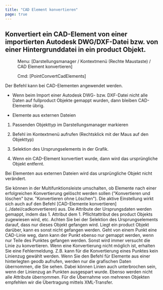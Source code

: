 ```yaml
---
title: "CAD Element konvertieren"
page: true
---
```

## Konvertiert ein CAD-Element von einer importierten Autodesk DWG/DXF-Datei bzw. von einer Hintergrunddatei in ein  <Placeholder>product</Placeholder> Objekt.
 <Menu> Menu: [Darstellungsmanager / Kontextmenü (Rechte Maustaste) / CAD Element konvertieren] </Menu> 
<GeoDesigner> <Menu> Cmd: [PointConvertCadElements] </Menu> 

</GeoDesigner>Der Befehl kann bei  <Bold> CAD-Elementen </Bold>  angewendet werden.

- Wenn beim Import einer Autodesk DWG- bzw. DXF-Datei nicht alle Daten auf <Placeholder>fullproduct</Placeholder> Objekte gemappt wurden, dann bleiben CAD-Elemente &#252;brig.


<GeoMapper>

- <Bold> Elemente aus externen Dateien </Bold> 

</GeoMapper>




1. Passenden Objekttyp im Darstellungsmanager markieren

2. Befehl im Kontextmen&#252; aufrufen (Rechtsklick mit der Maus auf den Objekttyp)

3. Selektion des Ursprungselements in der Grafik. 

4. Wenn ein CAD-Element konvertiert wurde, dann wird das urspr&#252;ngliche Objekt entfernt.


<GeoMapper>Bei Elementen aus externen Dateien wird das urspr&#252;ngliche Objekt nicht ver&#228;ndert.

</GeoMapper>



<GeoDesigner>
<Success>
Sie k&#246;nnen in der Multifunktionsleiste umschalten, ob Elemente nach einer erfolgreichen Konvertierung gel&#246;scht werden sollen (&quot;Konvertieren und l&#246;schen&quot; bzw. &quot;Konvertieren ohne L&#246;schen&quot;). Die aktive Einstellung wirkt sich auch auf den Befehl [CAD-Elemente konvertieren](../datei/cadkonvertieren)
 aus.
</Success>

</GeoDesigner>
<Success>
Die Attribute der Ursprungsdaten werden gemappt, indem das 1. Attribut dem 1. Pflichtattribut des  <Placeholder>product</Placeholder> Objekts zugewiesen wird, etc. 
</Success>

<Success>
Achten Sie bei der Selektion des Ursprungselements darauf, dass nur dieses Objekt gefangen wird. Liegt ein  <Placeholder>product</Placeholder> Objekt dar&#252;ber, kann es sonst nicht gefangen werden. Geht von einem Punkt eine CAD-Linie weg, dann kann der Punkt ebenso nur gemappt werden, wenn nur Teile des Punktes gefangen werden. Sonst wird immer versucht die Linie zu konvertieren. 
</Success>

<Success>
Wenn eine Konvertierung nicht m&#246;glich ist, erhalten Sie eine Fehlermeldung. Z.B. kann f&#252;r die Konvertierung eines Punktes kein Linienzug gew&#228;hlt werden.
</Success>

<GeoMapper>
<Warning>
Wenn Sie den Befehl f&#252;r Elemente aus einer hinterlegten geodb aufrufen, werden nur die grafischen Daten &#252;bernommen, die Sie sehen. Dabei k&#246;nnen Linien auch unterbrochen sein, wenn der Linienzug an Punkten ausgespart wurde. Ebenso werden nicht alle Attribute &#252;bernommen. F&#252;r die &#220;bernahme von mehreren Objekten empfehlen wir die &#220;bertragung mittels XML-Transfer.
</Warning>
</GeoMapper>